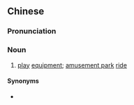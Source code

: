 {{also|游乐设施|游樂設施}}
==Chinese==
{{zh-forms|s=游乐设施|t2=游樂設施|type=22}}

===Pronunciation===
{{zh-pron
|m=yóulè shèshī
|cat=n
}}

===Noun===
{{zh-noun}}

# [[play]] [[equipment]]; [[amusement park]] [[ride]]

====Synonyms====
* {{zh-l|機動遊戲}}
